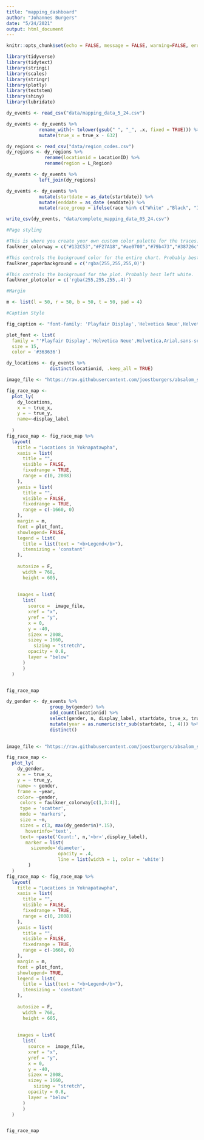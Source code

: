 ```yaml
---
title: "mapping_dashboard"
author: "Johannes Burgers"
date: "5/24/2021"
output: html_document
---
```


```r
knitr::opts_chunk$set(echo = FALSE, message = FALSE, warning=FALSE, error=FALSE)
```


```r

library(tidyverse)
library(tidytext)
library(stringi)
library(scales)
library(stringr)
library(plotly)
library(textstem)
library(shiny)
library(lubridate)
```

```r

dy_events <- read_csv("data/mapping_data_5_24.csv") 

dy_events <- dy_events %>% 
            rename_with(~ tolower(gsub(" ", "_", .x, fixed = TRUE))) %>% 
            mutate(true_x = true_x - 632)

```

```r

dy_regions <- read_csv("data/region_codes.csv")
dy_regions <- dy_regions %>% 
              rename(locationid = LocationID) %>% 
              rename(region = L_Region)

```

```r

dy_events <- dy_events %>% 
            left_join(dy_regions)

```


```r

dy_events <- dy_events %>% 
            mutate(startdate = as_date(startdate)) %>% 
            mutate(enddate = as_date (enddate)) %>%
            mutate(race_group = ifelse(race %in% c("White" ,"Black", "Indian"),race, "Mixed Ancestry"))

```

```r
write_csv(dy_events, "data/complete_mapping_data_05_24.csv")
```


```r

#Page styling

#This is where you create your own custom color palette for the traces.
faulkner_colorway = c("#132C53","#F27A18","#ae0700","#79b473","#38726c","#76bed0","#6b2d5c","#448b2d","#e6d812")

#This controls the background color for the entire chart. Probably best left white.
faulkner_paperbackground = c('rgba(255,255,255,0)')

#This controls the background for the plot. Probably best left white.
faulkner_plotcolor = c('rgba(255,255,255,.4)')

#Margin 

m <- list(l = 50, r = 50, b = 50, t = 50, pad = 4)

#Caption Style

fig_caption <- "font-family: 'Playfair Display','Helvetica Neue',Helvetica,Arial,sans-serif; font-weight: normal; font-size:90%"

plot_font <- list(
  family = "'Playfair Display','Helvetica Neue',Helvetica,Arial,sans-serif",
  size = 15,
  color = '#363636')


```


```r
dy_locations <- dy_events %>% 
                distinct(locationid, .keep_all = TRUE)
```


```r

image_file <- "https://raw.githubusercontent.com/joostburgers/absalom_sentiment_analysis/master/images/dy_base_layer_4_2.png"

fig_race_map <-
  plot_ly(
    dy_locations,
    x = ~ true_x,
    y = ~ true_y,
    name=~display_label
   
  )
fig_race_map <- fig_race_map %>%
  layout(
    title = "Locations in Yoknapatawpha",
    xaxis = list(
      title = "",
      visible = FALSE,
      fixedrange = TRUE,
      range = c(0, 2008)
    ),
    yaxis = list(
      title = "",
      visible = FALSE,
      fixedrange = TRUE,
      range = c(-1660, 0)
    ),
    margin = m,
    font = plot_font,
    showlegend= FALSE,
    legend = list(
      title = list(text = "<b>Legend</b>"),
      itemsizing = 'constant'
    ),
    
    autosize = F,
      width = 768,
      height = 605,
    
    
    images = list(
      list(
        source =  image_file,
        xref = "x",
        yref = "y",
        x = 0,
        y = -40,
        sizex = 2008,
        sizey = 1660,
          sizing = "stretch",
        opacity = 0.8,
        layer = "below"
      )
      )
  )


fig_race_map

```


```r
dy_gender <- dy_events %>% 
                group_by(gender) %>% 
                add_count(locationid) %>% 
                select(gender, n, display_label, startdate, true_x, true_y) %>%
                mutate(year = as.numeric(str_sub(startdate, 1, 4))) %>% 
                distinct()
                
```



```r

image_file <- "https://raw.githubusercontent.com/joostburgers/absalom_sentiment_analysis/master/images/dy_base_layer_4_2.png"

fig_race_map <-
  plot_ly(
    dy_gender,
    x = ~ true_x,
    y = ~ true_y,
    name= ~ gender,
    frame = ~year,
    color= ~gender,
     colors = faulkner_colorway[c(1,3:4)],
     type = 'scatter',
     mode = 'markers',
     size = ~n,
     sizes = c(3, max(dy_gender$n)*.15),
       hoverinfo='text',
     text= ~paste('Count:', n,'<br>',display_label),
       marker = list(
         sizemode='diameter',
                   opacity = .4,
                   line = list(width = 1, color = 'white')
        )
  )
fig_race_map <- fig_race_map %>%
  layout(
    title = "Locations in Yoknapatawpha",
    xaxis = list(
      title = "",
      visible = FALSE,
      fixedrange = TRUE,
      range = c(0, 2008)
    ),
    yaxis = list(
      title = "",
      visible = FALSE,
      fixedrange = TRUE,
      range = c(-1660, 0)
    ),
    margin = m,
    font = plot_font,
    showlegend= TRUE,
    legend = list(
      title = list(text = "<b>Legend</b>"),
      itemsizing = 'constant'
    ),
    
    autosize = F,
      width = 768,
      height = 605,
    
    
    images = list(
      list(
        source =  image_file,
        xref = "x",
        yref = "y",
        x = 0,
        y = -40,
        sizex = 2008,
        sizey = 1660,
          sizing = "stretch",
        opacity = 0.8,
        layer = "below"
      )
      )
  )


fig_race_map

```

